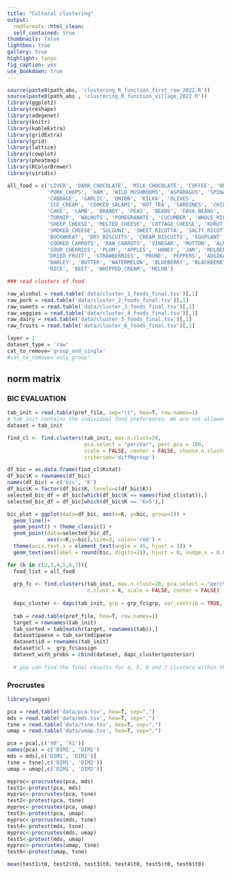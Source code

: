 ---
title: "Cultural clustering"
output:
  rmdformats::html_clean:
  self_contained: true
thumbnails: false
lightbox: true
gallery: true
highlight: tango
fig_caption: yes
use_bookdown: true
---
  
```{r message=FALSE, warning=FALSE, include=FALSE}
source(paste0(path_abs, 'clustering_R_function_first_raw_2022.R'))
source(paste0(path_abs , 'clustering_R_function_village_2022.R'))
library(ggplot2)
library(reshape)
library(adegenet)
library(knitr)
library(kableExtra)
library(gridExtra)
library(grid)
library(lattice)
library(cowplot)
library(pheatmap)
library(RColorBrewer)
library(viridis)

all_food = c('LIVER', 'DARK_CHOCOLATE', 'MILK_CHOCOLATE', 'COFFEE', 'ORANGE_JUICE','LEMONS', 'SWEET_BREAD', 'RED_WINE', 'WHITE_WINE', 'BEER', 'VODKA',
             'PORK_CHOPS', 'HAM', 'WILD_MUSHROOMS', 'ASPARAGUS', 'SPINACH',
             'CABBAGE', 'GARLIC', 'ONION', 'KILKA', 'OLIVES',
             'ICE_CREAM', 'COOKED_SALAMI', 'HOT_TEA', 'SARDINES', 'CHILLI_PEPPER',
             'CAKE', 'LAMB', 'BRANDY', 'PEAS', 'BEANS', 'FAVA_BEANS', 'TOMATOES',
             'TURNIP', 'WALNUTS', 'POMEGRANATE', 'CUCUMBER', 'WHOLE_MILK', 'YOGURT',
             'SHEEP_CHEESE', 'MELTED_CHEESE', 'COTTAGE_CHEESE', 'KURUT',
             'SMOKED_CHEESE', 'SULGUNI', 'SWEET_RICOTTA', 'SALTY_RICOTTA',
             'BUCKWHEAT', 'DRY_BISCUITS', 'CREAM_BISCUITS', 'EGGPLANT',
             'COOKED_CARROTS', 'RAW_CARROTS', 'VINEGAR', 'MUTTON', 'ALMONDS',
             'SOUR_CHERRIES', 'PLUM', 'APPLES', 'HONEY', 'JAM', 'MULBERRY',
             'DRIED_FRUIT', 'STRAWBERRIES', 'PRUNE', 'PEPPERS', 'ADGIKA', 'DILL',
             'BARLEY', 'BUTTER', 'WATERMELON', 'BLUEBERRY', 'BLACKBERRY','BANANA',
             'RICE', 'BEET', 'WHIPPED_CREAM', 'MELON')

### read clusters of food

raw_alcohol = read.table('data/cluster_1_foods_final.tsv')[,1] 
raw_pork = read.table('data/cluster_2_foods_final.tsv')[,1]
raw_sweets = read.table('data/cluster_3_foods_final.tsv')[,1]
raw_veggies = read.table('data/cluster_4_foods_final.tsv')[,1]
raw_dairy = read.table('data/cluster_5_foods_final.tsv')[,1]
raw_fruits = read.table('data/cluster_6_foods_final.tsv')[,1]
```

```{r}
layer = 1
dataset_type = 'raw'
cat_to_remove='group_and_single'
#cat_to_remove='only_group'
```

## norm matrix {.tabset}

### BIC EVALUATION

```{r, message=FALSE, warning=FALSE}

tab_init = read.table(pref_file, sep="\t", hea=T, row.names=1)
# tab_init contains the individual food preferences. We are not allowed to publish the data, but they can be obtained from Prof. Paolo Gasparini.
dataset = tab_init

find_cl <- find.clusters(tab_init, max.n.clust=20, 
                         pca.select = "percVar", perc.pca = 100,
                         scale = FALSE, center = FALSE, choose.n.clust=FALSE, 
                         criterion='diffNgroup')

df_bic = as.data.frame(find_cl$Kstat)
df_bic$K = rownames(df_bic)
names(df_bic) = c('bic', 'K')
df_bic$K = factor(df_bic$K, levels=c(df_bic$K))
selected_bic_df = df_bic[which(df_bic$K == names(find_cl$stat)),]
selected_bic_df = df_bic[which(df_bic$K == 'K=5'),]

bic_plot = ggplot(data=df_bic, aes(x=K, y=bic, group=1)) +
  geom_line()+
  geom_point() + theme_classic() +
  geom_point(data=selected_bic_df,
             aes(x=K,y=bic),size=3, color='red') +
  theme(axis.text.x = element_text(angle = 45, hjust = 1)) +
  geom_text(aes(label = round(bic, digits=2)), hjust = 0, nudge_x = 0.07, size=3)
```


```{r loop2, echo=FALSE, message=FALSE, warning=FALSE}

for (k in c(2,3,4,5,6,7)){
  food_list = all_food
  
  grp_fc <- find.clusters(tab_init, max.n.clust=20, pca.select = "percVar", perc.pca = 100,
                          n.clust = k, scale = FALSE, center = FALSE)
  
  dapc_cluster <- dapc(tab_init, grp = grp_fc$grp, var.contrib = TRUE, scale = FALSE, center = FALSE, pca.select = "percVar", perc.pca = 100, n.da = length(grp_fc$grp)- 1)
    
  tab = read.table(pref_file, hea=T, row.names=1)
  target = rownames(tab_init)
  tab_sorted = tab[match(target, rownames(tab)),]
  dataset$paese = tab_sorted$paese
  dataset$id = rownames(tab_init)
  dataset$cl =  grp_fc$assign
  dataset_with_probs = cbind(dataset, dapc_cluster$posterior)
  
  # you can find the final results for 4, 5, 6 and 7 clusters within the folder "data"
```

### Procrustes

```{r}
library(vegan)

pca = read.table('data/pca.tsv', hea=T, sep=",")
mds = read.table('data/mds.tsv', hea=T, sep=",")
tsne = read.table('data/tsne.tsv', hea=T, sep=",")
umap = read.table('data/umap.tsv', hea=T, sep=",")

pca = pca[,c('X0', 'X1')]
names(pca) = c('DIM1', 'DIM2')
mds = mds[,c('DIM1', 'DIM2')]
tsne = tsne[,c('DIM1', 'DIM2')]
umap = umap[,c('DIM1', 'DIM2')]

myproc<-procrustes(pca, mds)
test1<-protest(pca, mds)
myproc<-procrustes(pca, tsne)
test2<-protest(pca, tsne)
myproc<-procrustes(pca, umap)
test3<-protest(pca, umap)
myproc<-procrustes(mds, tsne)
test4<-protest(mds, tsne)
myproc<-procrustes(mds, umap)
test5<-protest(mds, umap)
myproc<-procrustes(umap, tsne)
test6<-protest(umap, tsne)

mean(test1$t0, test2$t0, test3$t0, test4$t0, test5$t0, test6$t0)
```

